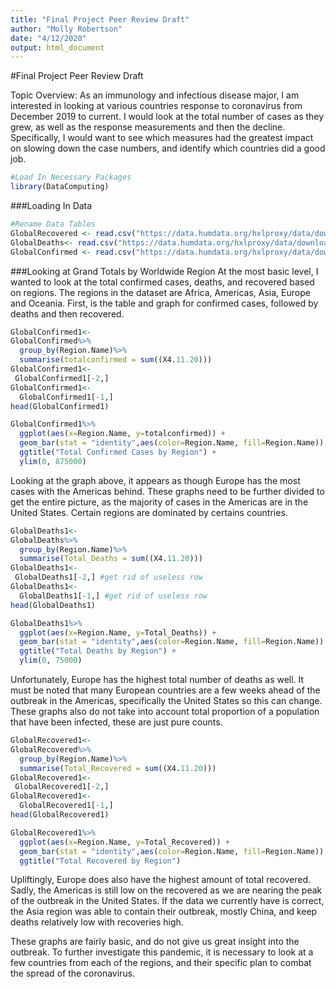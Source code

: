 ```yaml
---
title: "Final Project Peer Review Draft"
author: "Molly Robertson"
date: "4/12/2020"
output: html_document
---
```


#Final Project Peer Review Draft 

Topic Overview: As an immunology and infectious disease major, I am interested in looking at various countries response to coronavirus from December 2019 to current. I would look at the total number of cases as they grew, as well as the response measurements and then the decline. Specifically, I would want to see which measures had the greatest impact on slowing down the case numbers, and identify which countries did a good job.  

```r
#Load In Necessary Packages
library(DataComputing)

```

###Loading In Data 
```r
#Rename Data Tables
GlobalRecovered <- read.csv("https://data.humdata.org/hxlproxy/data/download/time_series_covid19_recovered_global_iso3_regions.csv?dest=data_edit&filter01=merge&merge-url01=https%3A%2F%2Fdocs.google.com%2Fspreadsheets%2Fd%2Fe%2F2PACX-1vTglKQRXpkKSErDiWG6ycqEth32MY0reMuVGhaslImLjfuLU0EUgyyu2e-3vKDArjqGX7dXEBV8FJ4f%2Fpub%3Fgid%3D1326629740%26single%3Dtrue%26output%3Dcsv&merge-keys01=%23country%2Bname&merge-tags01=%23country%2Bcode%2C%23region%2Bmain%2Bcode%2C%23region%2Bmain%2Bname%2C%23region%2Bsub%2Bcode%2C%23region%2Bsub%2Bname%2C%23region%2Bintermediate%2Bcode%2C%23region%2Bintermediate%2Bname&filter02=merge&merge-url02=https%3A%2F%2Fdocs.google.com%2Fspreadsheets%2Fd%2Fe%2F2PACX-1vTglKQRXpkKSErDiWG6ycqEth32MY0reMuVGhaslImLjfuLU0EUgyyu2e-3vKDArjqGX7dXEBV8FJ4f%2Fpub%3Fgid%3D398158223%26single%3Dtrue%26output%3Dcsv&merge-keys02=%23adm1%2Bname&merge-tags02=%23country%2Bcode%2C%23region%2Bmain%2Bcode%2C%23region%2Bmain%2Bname%2C%23region%2Bsub%2Bcode%2C%23region%2Bsub%2Bname%2C%23region%2Bintermediate%2Bcode%2C%23region%2Bintermediate%2Bname&merge-replace02=on&merge-overwrite02=on&tagger-match-all=on&tagger-01-header=province%2Fstate&tagger-01-tag=%23adm1%2Bname&tagger-02-header=country%2Fregion&tagger-02-tag=%23country%2Bname&tagger-03-header=lat&tagger-03-tag=%23geo%2Blat&tagger-04-header=long&tagger-04-tag=%23geo%2Blon&header-row=1&url=https%3A%2F%2Fraw.githubusercontent.com%2FCSSEGISandData%2FCOVID-19%2Fmaster%2Fcsse_covid_19_data%2Fcsse_covid_19_time_series%2Ftime_series_covid19_recovered_global.csv")
GlobalDeaths<- read.csv("https://data.humdata.org/hxlproxy/data/download/time_series_covid19_deaths_global_iso3_regions.csv?dest=data_edit&filter01=merge&merge-url01=https%3A%2F%2Fdocs.google.com%2Fspreadsheets%2Fd%2Fe%2F2PACX-1vTglKQRXpkKSErDiWG6ycqEth32MY0reMuVGhaslImLjfuLU0EUgyyu2e-3vKDArjqGX7dXEBV8FJ4f%2Fpub%3Fgid%3D1326629740%26single%3Dtrue%26output%3Dcsv&merge-keys01=%23country%2Bname&merge-tags01=%23country%2Bcode%2C%23region%2Bmain%2Bcode%2C%23region%2Bmain%2Bname%2C%23region%2Bsub%2Bcode%2C%23region%2Bsub%2Bname%2C%23region%2Bintermediate%2Bcode%2C%23region%2Bintermediate%2Bname&filter02=merge&merge-url02=https%3A%2F%2Fdocs.google.com%2Fspreadsheets%2Fd%2Fe%2F2PACX-1vTglKQRXpkKSErDiWG6ycqEth32MY0reMuVGhaslImLjfuLU0EUgyyu2e-3vKDArjqGX7dXEBV8FJ4f%2Fpub%3Fgid%3D398158223%26single%3Dtrue%26output%3Dcsv&merge-keys02=%23adm1%2Bname&merge-tags02=%23country%2Bcode%2C%23region%2Bmain%2Bcode%2C%23region%2Bmain%2Bname%2C%23region%2Bsub%2Bcode%2C%23region%2Bsub%2Bname%2C%23region%2Bintermediate%2Bcode%2C%23region%2Bintermediate%2Bname&merge-replace02=on&merge-overwrite02=on&tagger-match-all=on&tagger-01-header=province%2Fstate&tagger-01-tag=%23adm1%2Bname&tagger-02-header=country%2Fregion&tagger-02-tag=%23country%2Bname&tagger-03-header=lat&tagger-03-tag=%23geo%2Blat&tagger-04-header=long&tagger-04-tag=%23geo%2Blon&header-row=1&url=https%3A%2F%2Fraw.githubusercontent.com%2FCSSEGISandData%2FCOVID-19%2Fmaster%2Fcsse_covid_19_data%2Fcsse_covid_19_time_series%2Ftime_series_covid19_deaths_global.csv")
GlobalConfirmed <- read.csv("https://data.humdata.org/hxlproxy/data/download/time_series_covid19_confirmed_global_iso3_regions.csv?dest=data_edit&filter01=merge&merge-url01=https%3A%2F%2Fdocs.google.com%2Fspreadsheets%2Fd%2Fe%2F2PACX-1vTglKQRXpkKSErDiWG6ycqEth32MY0reMuVGhaslImLjfuLU0EUgyyu2e-3vKDArjqGX7dXEBV8FJ4f%2Fpub%3Fgid%3D1326629740%26single%3Dtrue%26output%3Dcsv&merge-keys01=%23country%2Bname&merge-tags01=%23country%2Bcode%2C%23region%2Bmain%2Bcode%2C%23region%2Bmain%2Bname%2C%23region%2Bsub%2Bcode%2C%23region%2Bsub%2Bname%2C%23region%2Bintermediate%2Bcode%2C%23region%2Bintermediate%2Bname&filter02=merge&merge-url02=https%3A%2F%2Fdocs.google.com%2Fspreadsheets%2Fd%2Fe%2F2PACX-1vTglKQRXpkKSErDiWG6ycqEth32MY0reMuVGhaslImLjfuLU0EUgyyu2e-3vKDArjqGX7dXEBV8FJ4f%2Fpub%3Fgid%3D398158223%26single%3Dtrue%26output%3Dcsv&merge-keys02=%23adm1%2Bname&merge-tags02=%23country%2Bcode%2C%23region%2Bmain%2Bcode%2C%23region%2Bmain%2Bname%2C%23region%2Bsub%2Bcode%2C%23region%2Bsub%2Bname%2C%23region%2Bintermediate%2Bcode%2C%23region%2Bintermediate%2Bname&merge-replace02=on&merge-overwrite02=on&tagger-match-all=on&tagger-01-header=province%2Fstate&tagger-01-tag=%23adm1%2Bname&tagger-02-header=country%2Fregion&tagger-02-tag=%23country%2Bname&tagger-03-header=lat&tagger-03-tag=%23geo%2Blat&tagger-04-header=long&tagger-04-tag=%23geo%2Blon&header-row=1&url=https%3A%2F%2Fraw.githubusercontent.com%2FCSSEGISandData%2FCOVID-19%2Fmaster%2Fcsse_covid_19_data%2Fcsse_covid_19_time_series%2Ftime_series_covid19_confirmed_global.csv")
```


###Looking at Grand Totals by Worldwide Region
At the most basic level, I wanted to look at the total confirmed cases, deaths, and recovered based on regions. The regions in the dataset are Africa, Americas, Asia, Europe and Oceania. 
First, is the table and graph for confirmed cases, followed by deaths and then recovered. 
```r
GlobalConfirmed1<-
GlobalConfirmed%>%
  group_by(Region.Name)%>%
  summarise(totalconfirmed = sum((X4.11.20)))
GlobalConfirmed1<-
 GlobalConfirmed1[-2,]
GlobalConfirmed1<-
  GlobalConfirmed1[-1,]
head(GlobalConfirmed1)
```

```r
GlobalConfirmed1%>%
  ggplot(aes(x=Region.Name, y=totalconfirmed)) +
  geom_bar(stat = "identity",aes(color=Region.Name, fill=Region.Name)) +
  ggtitle("Total Confirmed Cases by Region") +
  ylim(0, 875000)
```

Looking at the graph above, it appears as though Europe has the most cases with the Americas behind. These graphs need to be further divided to get the entire picture, as the majority of cases in the Americas are in the United States. Certain regions are dominated by certains countries. 


```r
GlobalDeaths1<-
GlobalDeaths%>%
  group_by(Region.Name)%>%
  summarise(Total_Deaths = sum((X4.11.20)))
GlobalDeaths1<-
 GlobalDeaths1[-2,] #get rid of useless row
GlobalDeaths1<-
  GlobalDeaths1[-1,] #get rid of useless row 
head(GlobalDeaths1)
```

```r
GlobalDeaths1%>%
  ggplot(aes(x=Region.Name, y=Total_Deaths)) +
  geom_bar(stat = "identity",aes(color=Region.Name, fill=Region.Name)) +
  ggtitle("Total Deaths by Region") +
  ylim(0, 75000)
```

Unfortunately, Europe has the highest total number of deaths as well. It must be noted that many European countries are a few weeks ahead of the outbreak in the Americas, specifically the United States so this can change. These graphs also do not take into account total proportion of a population that have been infected, these are just pure counts. 

```r
GlobalRecovered1<-
GlobalRecovered%>%
  group_by(Region.Name)%>%
  summarise(Total_Recovered = sum((X4.11.20)))
GlobalRecovered1<-
 GlobalRecovered1[-2,]
GlobalRecovered1<-
  GlobalRecovered1[-1,]
head(GlobalRecovered1)
```

```r
GlobalRecovered1%>%
  ggplot(aes(x=Region.Name, y=Total_Recovered)) +
  geom_bar(stat = "identity",aes(color=Region.Name, fill=Region.Name)) +
  ggtitle("Total Recovered by Region")
```

Upliftingly, Europe does also have the highest amount of total recovered. Sadly, the Americas is still low on the recovered as we are nearing the peak of the outbreak in the United States. If the data we currently have is correct, the Asia region was able to contain their outbreak, mostly China, and keep deaths relatively low with recoveries high. 


These graphs are fairly basic, and do not give us great insight into the outbreak. To further investigate this pandemic, it is necessary to look at a few countries from each of the regions, and their specific plan to combat the spread of the coronavirus. 





















